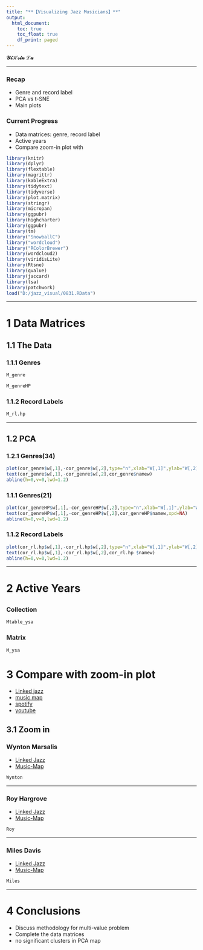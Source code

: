 ```yaml
---
title: "**【Visualizing Jazz Musicians】**"
output: 
  html_document:
    toc: true
    toc_float: true
    df_print: paged
---
```


**$\mathcal{YiHsin}\;\mathcal{Lu}$**

****

### **Recap**

* Genre and record label
* PCA vs t-SNE
* Main plots

### **Current Progress**

* Data matrices: genre, record label
* Active years
* Compare zoom-in plot with


```r
library(knitr)
library(dplyr)
library(flextable)
library(magrittr)
library(kableExtra)
library(tidytext)
library(tidyverse)
library(plot.matrix)
library(stringr)
library(micropan)
library(ggpubr)
library(highcharter)
library(ggpubr)
library(tm)
library("SnowballC")
library("wordcloud")
library("RColorBrewer")
library(wordcloud2)
library(viridisLite)
library(Rtsne)
library(qvalue)
library(jaccard)
library(lsa)
library(patchwork)
load("D:/jazz_visual/0831.RData")
```

****

# **1 Data Matrices**

## 1.1 The Data{.tabset}

### 1.1.1 Genres

```r
M_genre
```

```r
M_genreHP
```

### 1.1.2 Record Labels

```r
M_rl.hp
```

****

## 1.2 PCA{.tabset}

### 1.2.1 Genres(34)

```r
plot(cor_genre$w[,1],-cor_genre$w[,2],type="n",xlab="W[,1]",ylab="W[,2]",main="Genre",cex.axis=1.2,cex.lab=1.2,cex.main=1.6)
text(cor_genre$w[,1],-cor_genre$w[,2],cor_genre$namew)
abline(h=0,v=0,lwd=1.2)
```


### 1.1.1 Genres(21)

```r
plot(cor_genreHP$w[,1],-cor_genreHP$w[,2],type="n",xlab="W[,1]",ylab="W[,2]",main="Genre",cex.axis=1.2,cex.lab=1.2,cex.main=1.6)
text(cor_genreHP$w[,1],-cor_genreHP$w[,2],cor_genreHP$namew,xpd=NA)
abline(h=0,v=0,lwd=1.2)
```


### 1.1.2 Record Labels

```r
plot(cor_rl.hp$w[,1],-cor_rl.hp$w[,2],type="n",xlab="W[,1]",ylab="W[,2]",main="Record Label",cex.axis=1.2,cex.lab=1.2,cex.main=1.6)
text(cor_rl.hp$w[,1],-cor_rl.hp$w[,2],cor_rl.hp $namew)
abline(h=0,v=0,lwd=1.2)
```

****

# **2 Active Years**

## {.tabset}

### Collection

```r
Mtable_ysa
```

### Matrix

```r
M_ysa
```

# **3 Compare with zoom-in plot**

* [Linked jazz](https://linkedjazz.org/network/)
* [music map](https://www.music-map.com/)
* [spotify](https://open.spotify.com/)
* [youtube](https://www.youtube.com/)

## 3.1 Zoom in{.tabset}

### Wynton Marsalis

* [Linked Jazz](https://linkedjazz.org/network/?person=Wynton_Marsalis)
* [Music-Map](https://www.music-map.com/wynton+marsalis)

```r
Wynton
```


****

### Roy Hargrove

* [Linked Jazz](https://linkedjazz.org/network/?person=Roy_Hargrove)
* [Music-Map](https://www.music-map.com/roy+hargrove)

```r
Roy
```


****

### Miles Davis

* [Linked Jazz](https://linkedjazz.org/network/?person=Miles_Davis)
* [Music-Map](https://www.music-map.com/miles+davis)

```r
Miles
```



****

# **4 Conclusions**

* Discuss methodology for multi-value problem
* Complete the data matrices
* no significant clusters in PCA map

